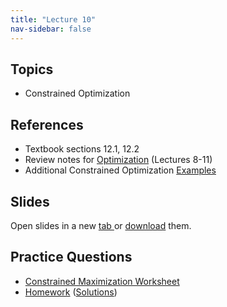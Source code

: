 ```yaml
---
title: "Lecture 10"
nav-sidebar: false
---
```


## Topics 
- Constrained Optimization
  
## References
- Textbook sections 12.1, 12.2
- Review notes for [Optimization](./../../Notes/Optimization.pdf) (Lectures 8-11)
- Additional Constrained Optimization [Examples](./../../Notes/Optimization-Examples.pdf)
  
## Slides 

Open slides in a new <a href="Slides10.pdf" target="_blank"> tab </a> or 
<a href="Slides10.pdf" download="Slides10">download</a> them.

<object class="slide-deck" data="Slides10.pdf" type="application/pdf" style="width:80%; height:450px;">
</object>

## Practice Questions
- [Constrained Maximization Worksheet](Handout-Constrained-Optimization.pdf)
- [Homework](homework10.pdf) ([Solutions](homework10_solutions.pdf))
